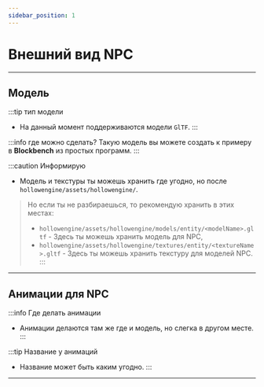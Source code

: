 ```yaml
---
sidebar_position: 1
---
```


# Внешний вид NPC

---

## Модель

:::tip тип модели
- На данный момент поддерживаются модели `GlTF`.
:::

:::info где можно сделать?
Такую модель вы можете создать к примеру в **Blockbench** из простых программ.
:::

:::caution Информирую
- Модель и текстуры ты можешь хранить где угодно, но после `hollowengine/assets/hollowengine/`.

> Но если ты не разбираешься, то рекомендую хранить в этих местах:
>  - `hollowengine/assets/hollowengine/models/entity/<modelName>.gltf` - Здесь ты можешь хранить модель для NPC,
>  - `hollowengine/assets/hollowengine/textures/entity/<textureName>.gltf` - Здесь ты можешь хранить текстуру для моделей NPC.
:::

---
## Анимации для NPC
:::info Где делать анимации
- Анимации делаются там же где и модель, но слегка в другом месте.
:::

:::tip Название у анимаций
- Название может быть каким угодно.
:::
---